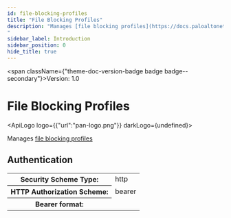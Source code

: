 ```yaml
---
id: file-blocking-profiles
title: "File Blocking Profiles"
description: "Manages [file blocking profiles](https://docs.paloaltonetworks.com/network-security/security-policy/security-profiles/security-profile-file-blocking)
"
sidebar_label: Introduction
sidebar_position: 0
hide_title: true
---
```



<span className={"theme-doc-version-badge badge badge--secondary"}>Version: 1.0</span>

# File Blocking Profiles

<ApiLogo logo={{"url":"pan-logo.png"}} darkLogo={undefined}></ApiLogo>

Manages [file blocking profiles](https://docs.paloaltonetworks.com/network-security/security-policy/security-profiles/security-profile-file-blocking)


<div style={{"marginBottom":"2rem"}}><h2 id={"authentication"} style={{"marginBottom":"1rem"}}>Authentication</h2><Tabs><TabItem label={"Bearer"} value={"Bearer"}><div><table><tbody><tr><th>Security Scheme Type:</th><td>http</td></tr><tr><th>HTTP Authorization Scheme:</th><td>bearer</td></tr><tr><th>Bearer format:</th><td></td></tr></tbody></table></div></TabItem></Tabs></div>
      